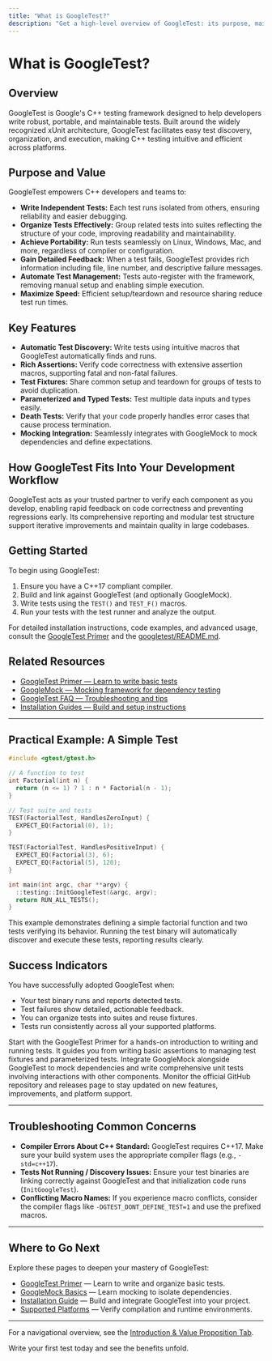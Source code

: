 ```yaml
---
title: "What is GoogleTest?"
description: "Get a high-level overview of GoogleTest: its purpose, main features, and the value it brings to C++ developers and teams. This page orients new users and sets the stage for successful adoption."
---
```


# What is GoogleTest?

## Overview

GoogleTest is Google's C++ testing framework designed to help developers write robust, portable, and maintainable tests. Built around the widely recognized xUnit architecture, GoogleTest facilitates easy test discovery, organization, and execution, making C++ testing intuitive and efficient across platforms.

## Purpose and Value

GoogleTest empowers C++ developers and teams to:

- **Write Independent Tests:** Each test runs isolated from others, ensuring reliability and easier debugging.
- **Organize Tests Effectively:** Group related tests into suites reflecting the structure of your code, improving readability and maintainability.
- **Achieve Portability:** Run tests seamlessly on Linux, Windows, Mac, and more, regardless of compiler or configuration.
- **Gain Detailed Feedback:** When a test fails, GoogleTest provides rich information including file, line number, and descriptive failure messages.
- **Automate Test Management:** Tests auto-register with the framework, removing manual setup and enabling simple execution.
- **Maximize Speed:** Efficient setup/teardown and resource sharing reduce test run times.

## Key Features

- **Automatic Test Discovery:** Write tests using intuitive macros that GoogleTest automatically finds and runs.
- **Rich Assertions:** Verify code correctness with extensive assertion macros, supporting fatal and non-fatal failures.
- **Test Fixtures:** Share common setup and teardown for groups of tests to avoid duplication.
- **Parameterized and Typed Tests:** Test multiple data inputs and types easily.
- **Death Tests:** Verify that your code properly handles error cases that cause process termination.
- **Mocking Integration:** Seamlessly integrates with GoogleMock to mock dependencies and define expectations.

## How GoogleTest Fits Into Your Development Workflow

GoogleTest acts as your trusted partner to verify each component as you develop, enabling rapid feedback on code correctness and preventing regressions early. Its comprehensive reporting and modular test structure support iterative improvements and maintain quality in large codebases.

## Getting Started

To begin using GoogleTest:

1. Ensure you have a C++17 compliant compiler.
2. Build and link against GoogleTest (and optionally GoogleMock).
3. Write tests using the `TEST()` and `TEST_F()` macros.
4. Run your tests with the test runner and analyze the output.

For detailed installation instructions, code examples, and advanced usage, consult the [GoogleTest Primer](../primer.md) and the [googletest/README.md](../../googletest/README.md).

## Related Resources

- [GoogleTest Primer — Learn to write basic tests](../primer.md)
- [GoogleMock — Mocking framework for dependency testing](../gmock_for_dummies.md)
- [GoogleTest FAQ — Troubleshooting and tips](../faq.md)
- [Installation Guides — Build and setup instructions](../../googletest/README.md)

---

## Practical Example: A Simple Test

```cpp
#include <gtest/gtest.h>

// A function to test
int Factorial(int n) {
  return (n <= 1) ? 1 : n * Factorial(n - 1);
}

// Test suite and tests
TEST(FactorialTest, HandlesZeroInput) {
  EXPECT_EQ(Factorial(0), 1);
}

TEST(FactorialTest, HandlesPositiveInput) {
  EXPECT_EQ(Factorial(3), 6);
  EXPECT_EQ(Factorial(5), 120);
}

int main(int argc, char **argv) {
  ::testing::InitGoogleTest(&argc, argv);
  return RUN_ALL_TESTS();
}
```

This example demonstrates defining a simple factorial function and two tests verifying its behavior. Running the test binary will automatically discover and execute these tests, reporting results clearly.


## Success Indicators

You have successfully adopted GoogleTest when:

- Your test binary runs and reports detected tests.
- Test failures show detailed, actionable feedback.
- You can organize tests into suites and reuse fixtures.
- Tests run consistently across all your supported platforms.


<Tip>
Start with the GoogleTest Primer for a hands-on introduction to writing and running tests. It guides you from writing basic assertions to managing test fixtures and parameterized tests.
</Tip>

<Tip>
Integrate GoogleMock alongside GoogleTest to mock dependencies and write comprehensive unit tests involving interactions with other components.
</Tip>

<Tip>
Monitor the official GitHub repository and releases page to stay updated on new features, improvements, and platform support.
</Tip>

---

## Troubleshooting Common Concerns

- **Compiler Errors About C++ Standard:** GoogleTest requires C++17. Make sure your build system uses the appropriate compiler flags (e.g., `-std=c++17`).
- **Tests Not Running / Discovery Issues:** Ensure your test binaries are linking correctly against GoogleTest and that initialization code runs (`InitGoogleTest`).
- **Conflicting Macro Names:** If you experience macro conflicts, consider the compiler flags like `-DGTEST_DONT_DEFINE_TEST=1` and use the prefixed macros.

---

## Where to Go Next

Explore these pages to deepen your mastery of GoogleTest:

- [GoogleTest Primer](../primer.md) — Learn to write and organize basic tests.
- [GoogleMock Basics](../gmock_for_dummies.md) — Learn mocking to isolate dependencies.
- [Installation Guide](../../googletest/README.md) — Build and integrate GoogleTest into your project.
- [Supported Platforms](../integration-and-ecosystem/supported-platforms.mdx) — Verify compilation and runtime environments.


---

For a navigational overview, see the [Introduction & Value Proposition Tab](../../../../../overview/introduction-and-value).

<Callout title='Start your journey with GoogleTest to bring robust, automated testing into your C++ workflow!'>Write your first test today and see the benefits unfold.</Callout>
